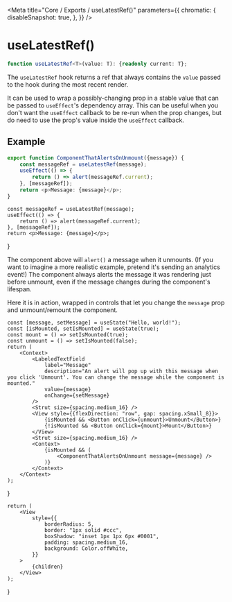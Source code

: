 
<Meta
    title="Core / Exports / useLatestRef()"
    parameters={{
        chromatic: {
            disableSnapshot: true,
        },
    }}
/>

# useLatestRef()

```ts
function useLatestRef<T>(value: T): {readonly current: T};
```

The `useLatestRef` hook returns a ref that always contains the `value` passed
to the hook during the most recent render.

It can be used to wrap a possibly-changing prop in a stable value that can
be passed to `useEffect`'s dependency array. This can be useful when you don't
want the `useEffect` callback to be re-run when the prop changes, but do need
to use the prop's value inside the `useEffect` callback.

## Example

```ts
export function ComponentThatAlertsOnUnmount({message}) {
    const messageRef = useLatestRef(message);
    useEffect(() => {
        return () => alert(messageRef.current);
    }, [messageRef]);
    return <p>Message: {message}</p>;
}
```

    const messageRef = useLatestRef(message);
    useEffect(() => {
        return () => alert(messageRef.current);
    }, [messageRef]);
    return <p>Message: {message}</p>;
}

The component above will `alert()` a message when it unmounts. (If you want to
imagine a more realistic example, pretend it's sending an analytics event!)
The component always alerts the message it was rendering just before unmount,
even if the message changes during the component's lifespan.

Here it is in action, wrapped in controls that let you change the `message`
prop and unmount/remount the component.

<Example1 />

    const [message, setMessage] = useState("Hello, world!");
    const [isMounted, setIsMounted] = useState(true);
    const mount = () => setIsMounted(true);
    const unmount = () => setIsMounted(false);
    return (
        <Context>
            <LabeledTextField
                label="Message"
                description="An alert will pop up with this message when you click 'Unmount'. You can change the message while the component is mounted."
                value={message}
                onChange={setMessage}
            />
            <Strut size={spacing.medium_16} />
            <View style={{flexDirection: "row", gap: spacing.xSmall_8}}>
                {isMounted && <Button onClick={unmount}>Unmount</Button>}
                {!isMounted && <Button onClick={mount}>Mount</Button>}
            </View>
            <Strut size={spacing.medium_16} />
            <Context>
                {isMounted && (
                    <ComponentThatAlertsOnUnmount message={message} />
                )}
            </Context>
        </Context>
    );
}

    return (
        <View
            style={{
                borderRadius: 5,
                border: "1px solid #ccc",
                boxShadow: "inset 1px 1px 6px #0001",
                padding: spacing.medium_16,
                background: Color.offWhite,
            }}
        >
            {children}
        </View>
    );
}
